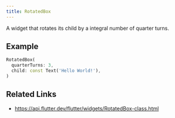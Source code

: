 ```yaml
---
title: RotatedBox
---
```


A widget that rotates its child by a integral number of quarter turns.

## Example

```dart liveslice=RotatedBox
RotatedBox(
  quarterTurns: 3,
  child: const Text('Hello World!'),
)
```

## Related Links

- https://api.flutter.dev/flutter/widgets/RotatedBox-class.html
